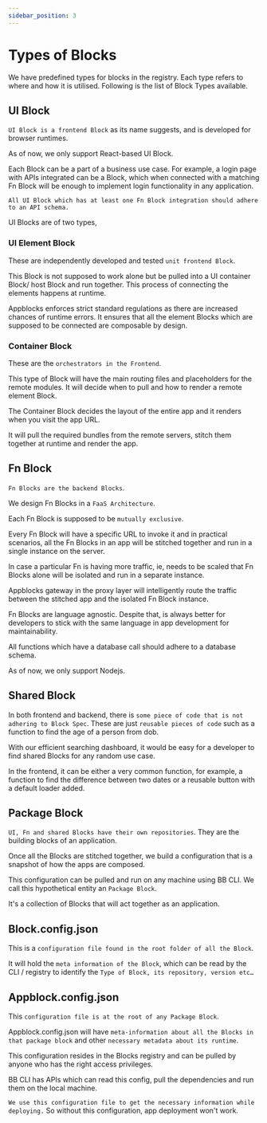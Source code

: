 ```yaml
---
sidebar_position: 3
---
```


# Types of Blocks

We have predefined types for blocks in the registry. Each type refers to where and how it is utilised. Following is the list of Block Types available.

## UI Block

`UI Block is a frontend Block` as its name suggests, and is developed for browser runtimes. 

As of now, we only support React-based UI Block. 

Each Block can be a part of a business use case. For example, a login page with APIs integrated can be a Block, which when connected with a matching Fn Block will be enough to implement login functionality in any application.

`All UI Block which has at least one Fn Block integration should adhere to an API schema.`

UI Blocks are of two types,

###  UI Element Block

These are independently developed and tested `unit frontend Block`.

This Block is not supposed to work alone but be pulled into a UI container Block/ host Block and run together. This process of connecting the elements happens at runtime. 

Appblocks enforces strict standard regulations as there are increased chances of runtime errors. It ensures that all the element Blocks which are supposed to be connected are composable by design.

### Container Block

These are the `orchestrators in the Frontend`. 

This type of Block will have the main routing files and placeholders for the remote modules. It will decide when to pull and how to render a remote element Block.

The Container Block decides the layout of the entire app and it renders when you visit the app URL. 

It will pull the required bundles from the remote servers, stitch them together at runtime and render the app.

## Fn Block

`Fn Blocks are the backend Blocks`. 

We design Fn Blocks in a `FaaS Architecture`. 

Each Fn Block is supposed to be `mutually exclusive`. 

Every Fn Block will have a specific URL to invoke it and in practical scenarios, all the Fn Blocks in an app will be stitched together and run in a single instance on the server.

In case a particular Fn is having more traffic, ie, needs to be scaled that Fn Blocks alone will be isolated and run in a separate instance. 

Appblocks gateway in the proxy layer will intelligently route the traffic between the stitched app and the isolated Fn Block instance.

Fn Blocks are language agnostic. Despite that, is always better for developers to stick with the same language in app development for maintainability.

All functions which have a database call should adhere to a database schema.

As of now, we only support Nodejs.

## Shared Block

In both frontend and backend, there is `some piece of code that is not adhering to Block Spec`. These are just `reusable pieces of code` such as a function to find the age of a person from dob.

With our efficient searching dashboard, it would be easy for a developer to find shared Blocks for any random use case.

In the frontend, it can be either a very common function, for example, a function to find the difference between two dates or a reusable button with a default loader added. 

## Package Block

`UI, Fn and shared Blocks have their own repositories`. They are the building blocks of an application. 

Once all the Blocks are stitched together, we build a configuration that is a snapshot of how the apps are composed. 

This configuration can be pulled and run on any machine using BB CLI. We call this hypothetical entity an `Package Block`. 

It's a collection of Blocks that will act together as an application.

## Block.config.json 

This is a `configuration file found in the root folder of all the Block`. 

It will hold the `meta information of the Block`, which can be read by the CLI / registry to identify the `Type of Block, its repository, version etc…`

## Appblock.config.json

This `configuration file is at the root of any Package Block`. 

Appblock.config.json will have `meta-information about all the Blocks in that package block` and other `necessary metadata about its runtime`. 

This configuration resides in the Blocks registry and can be pulled by anyone who has the right access privileges.

BB CLI has APIs which can read this config, pull the dependencies and run them on the local machine. 

`We use this configuration file to get the necessary information while deploying.` So without this configuration, app deployment won't work.








